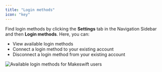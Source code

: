```yaml
---
title: "Login methods"
icon: "key"
---
```


Find login methods by clicking the **Settings** tab in the Navigation Sidebar and then **Login methods**. Here, you can:

- View available login methods
- Connect a login method to your existing account
- Disconnect a login method from your existing account

<Frame>
  <img
    src="/images/makeswift-settings-login-methods.png"
    alt="Available login methods for Makeswift users"
  />
</Frame>

